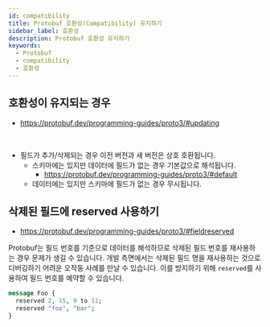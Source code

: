 ```yaml
---
id: compatibility
title: Protobuf 호환성(Compatibility) 유지하기
sidebar_label: 호환성
description: Protobuf 호환성 유지하기
keywords:
  - Protobuf
  - compatibility
  - 호환성
---
```


## 호환성이 유지되는 경우

- https://protobuf.dev/programming-guides/proto3/#updating

<br />

- 필드가 추가/삭제되는 경우 이전 버전과 새 버전은 상호 호환됩니다.
  - 스키마에는 있지만 데이터에 필드가 없는 경우 기본값으로 해석됩니다.
    - https://protobuf.dev/programming-guides/proto3/#default
  - 데이터에는 있지만 스키마에 필드가 없는 경우 무시됩니다.

## 삭제된 필드에 reserved 사용하기

- https://protobuf.dev/programming-guides/proto3/#fieldreserved

Protobuf는 필드 번호를 기준으로 데이터를 해석하므로 삭제된 필드 번호를 재사용하는 경우 문제가 생길 수 있습니다. 개발 측면에서는 삭제된 필드 명을 재사용하는 것으로 디버깅하기 어려운 오작동 사례를 만날 수 있습니다. 이를 방지하기 위해 `reserved`를 사용하여 필드 번호를 예약할 수 있습니다.

```protobuf
message Foo {
  reserved 2, 15, 9 to 11;
  reserved "foo", "bar";
}
```
